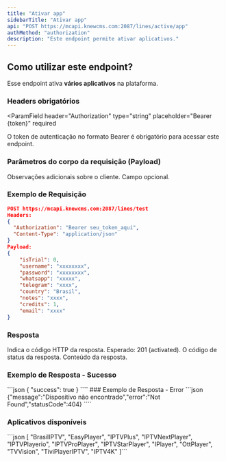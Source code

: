 ```yaml
---
title: "Ativar app"
sidebarTitle: "Ativar app"
api: "POST https://mcapi.knewcms.com:2087/lines/active/app"
authMethod: "authorization"
description: "Este endpoint permite ativar aplicativos."
---
```


## Como utilizar este endpoint?

Esse endpoint ativa **vários aplicativos** na plataforma.

### Headers obrigatórios

<ParamField
  header="Authorization"
  type="string"
  placeholder="Bearer {token}"
  required
>
  O token de autenticação no formato Bearer é obrigatório para acessar este
  endpoint.
</ParamField>

### Parâmetros do corpo da requisição (Payload)

<ParamField body="notes" type="string" placeholder="Observações">
  Observações adicionais sobre o cliente. Campo opcional.
</ParamField>

### Exemplo de Requisição

```json
POST https://mcapi.knewcms.com:2087/lines/test
Headers:
{
  "Authorization": "Bearer seu_token_aqui",
  "Content-Type": "application/json"
}
Payload:
{
    "isTrial": 0,
    "username": "xxxxxxxx",
    "password": "xxxxxxxx",
    "whatsapp": "xxxxx",
    "telegram": "xxxx",
    "country": "Brasil",
    "notes": "xxxx",
    "credits": 1,
    "email": "xxxx"
}
```

### Resposta

<ResponseField name="status" type="number">
  Indica o código HTTP da resposta. Esperado: 201 (activated).
</ResponseField>

<ResponseField name="code" type="string">
  O código de status da resposta.
</ResponseField>

<ResponseField name="response" type="object">
  Conteúdo da resposta.
</ResponseField>

### Exemplo de Resposta - Sucesso

<ResponseExample>
```json
{
  "success": true
}
````
<ResponseExample/>
### Exemplo de Resposta - Error

<ResponseExample>
```json
{"message":"Dispositivo não encontrado","error":"Not Found","statusCode":404}
````
<ResponseExample/>

### Aplicativos disponíveis

<ResponseExample>
  ```json [ "BrasilIPTV", "EasyPlayer", "IPTVPlus", "IPTVNextPlayer",
  "IPTVPlayerio", "IPTVProPlayer", "IPTVStarPlayer", "IPlayer", "OttPlayer",
  "TVVision", "TiviPlayerIPTV", "IPTV4K" ]```
</ResponseExample>

